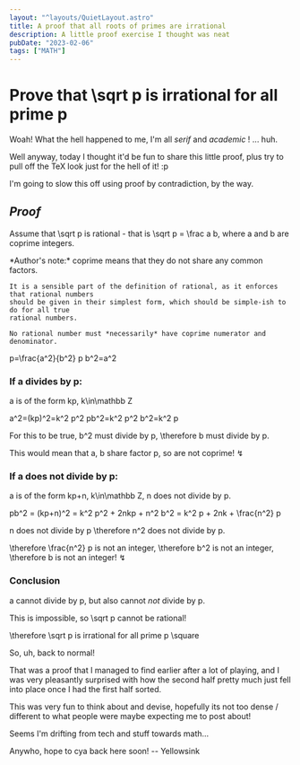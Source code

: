 ```yaml
---
layout: "^layouts/QuietLayout.astro"
title: A proof that all roots of primes are irrational
description: A little proof exercise I thought was neat
pubDate: "2023-02-06"
tags: ["MATH"]
---
```


<style>{`
	#texlike h1, #texlike h2, #texlike h3, #texlike p { font-family: KaTeX_Main; }
	#texlike p { font-size: 1.1em }`}</style>


<div id="texlike" class="mb-8">

# Prove that <K>\sqrt p</K> is irrational for all prime <K>p</K>

Woah! What the hell happened to me, I'm all *serif* and *academic* ! ... huh.

Well anyway, today I thought it'd be fun to share this little proof,
plus try to pull off the TeX look just for the hell of it! :p

I'm going to slow this off using proof by contradiction, by the way.

## *Proof*
Assume that <K>\sqrt p</K> is rational - that is <K>\sqrt p = \frac a b</K>,
where <K>a</K> and <K>b</K> are coprime integers.

<div class="ml-6">
	*Author's note:* coprime means that they do not share any common factors.

	It is a sensible part of the definition of rational, as it enforces that rational numbers
	should be given in their simplest form, which should be simple-ish to do for all true
	rational numbers.

	No rational number must *necessarily* have coprime numerator and denominator.
</div>

<K D>p=\frac\{a^2}\{b^2}</K>
<K D>p b^2=a^2</K>

### If <K>a</K> divides by <K>p</K>:

<K>a</K> is of the form <K>kp, k\in\mathbb Z</K>

<K D>a^2=(kp)^2=k^2 p^2</K>
<K D>pb^2=k^2 p^2</K>
<K D>b^2=k^2 p</K>

For this to be true, <K>b^2</K> must divide by <K>p</K>, <K>\therefore b</K> must divide by <K>p</K>.

This would mean that <K>a</K>, <K>b</K> share factor <K>p</K>, so are not coprime! ↯

### If <K>a</K> does not divide by <K>p</K>:

<K>a</K> is of the form <K>kp+n, k\in\mathbb Z, n</K> does not divide by <K>p</K>.

<K D>pb^2 = (kp+n)^2 = k^2 p^2 + 2nkp + n^2</K>
<K D>b^2 = k^2 p + 2nk + \frac\{n^2} p</K>

<K>n</K> does not divide by <K>p \therefore n^2</K> does not divide by <K>p</K>.

<K>\therefore \frac\{n^2} p</K> is not an integer, <K>\therefore b^2</K> is not an integer,
<K>\therefore b</K> is not an integer!	↯

### Conclusion
<K>a</K> cannot divide by <K>p</K>, but also cannot *not* divide by <K>p</K>.

This is impossible, so <K>\sqrt p</K> cannot be rational!

<K>\therefore \sqrt p</K> is irrational for all prime <K>p</K> <K>\square</K>

</div>

So, uh, back to normal!

That was a proof that I managed to find earlier after a lot of playing,
and I was very pleasantly surprised with how the second half pretty much just
fell into place once I had the first half sorted.

This was very fun to think about and devise, hopefully its not too dense
/ different to what people were maybe expecting me to post about!

Seems I'm drifting from tech and stuff towards math...

Anywho, hope to cya back here soon!
 -- Yellowsink